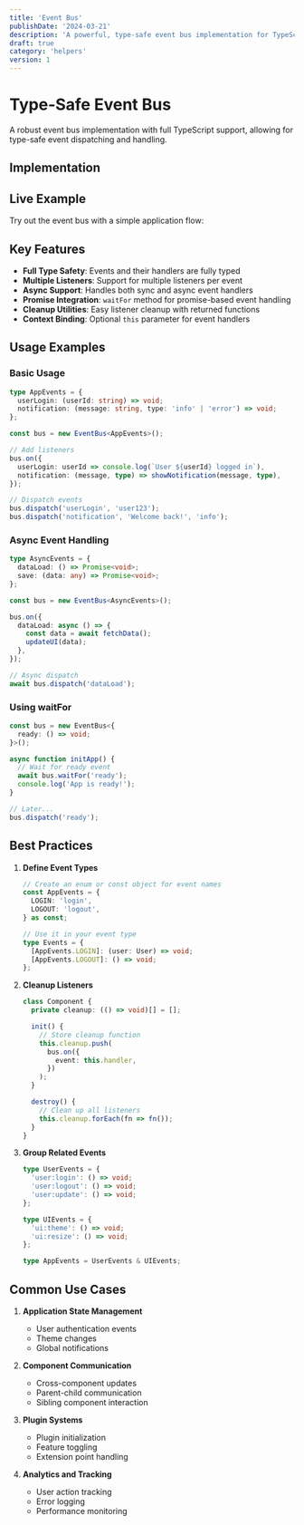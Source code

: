 ```yaml
---
title: 'Event Bus'
publishDate: '2024-03-21'
description: 'A powerful, type-safe event bus implementation for TypeScript'
draft: true
category: 'helpers'
version: 1
---
```



# Type-Safe Event Bus

A robust event bus implementation with full TypeScript support, allowing for type-safe event dispatching and handling.

## Implementation

<CodeSnippet file="event-bus.ts" />

## Live Example

Try out the event bus with a simple application flow:

<Example component="event-bus-example" />

## Key Features

- **Full Type Safety**: Events and their handlers are fully typed
- **Multiple Listeners**: Support for multiple listeners per event
- **Async Support**: Handles both sync and async event handlers
- **Promise Integration**: `waitFor` method for promise-based event handling
- **Cleanup Utilities**: Easy listener cleanup with returned functions
- **Context Binding**: Optional `this` parameter for event handlers

## Usage Examples

### Basic Usage

```typescript
type AppEvents = {
  userLogin: (userId: string) => void;
  notification: (message: string, type: 'info' | 'error') => void;
};

const bus = new EventBus<AppEvents>();

// Add listeners
bus.on({
  userLogin: userId => console.log(`User ${userId} logged in`),
  notification: (message, type) => showNotification(message, type),
});

// Dispatch events
bus.dispatch('userLogin', 'user123');
bus.dispatch('notification', 'Welcome back!', 'info');
```

### Async Event Handling

```typescript
type AsyncEvents = {
  dataLoad: () => Promise<void>;
  save: (data: any) => Promise<void>;
};

const bus = new EventBus<AsyncEvents>();

bus.on({
  dataLoad: async () => {
    const data = await fetchData();
    updateUI(data);
  },
});

// Async dispatch
await bus.dispatch('dataLoad');
```

### Using waitFor

```typescript
const bus = new EventBus<{
  ready: () => void;
}>();

async function initApp() {
  // Wait for ready event
  await bus.waitFor('ready');
  console.log('App is ready!');
}

// Later...
bus.dispatch('ready');
```

## Best Practices

1. **Define Event Types**

   ```typescript
   // Create an enum or const object for event names
   const AppEvents = {
     LOGIN: 'login',
     LOGOUT: 'logout',
   } as const;

   // Use it in your event type
   type Events = {
     [AppEvents.LOGIN]: (user: User) => void;
     [AppEvents.LOGOUT]: () => void;
   };
   ```

2. **Cleanup Listeners**

   ```typescript
   class Component {
     private cleanup: (() => void)[] = [];

     init() {
       // Store cleanup function
       this.cleanup.push(
         bus.on({
           event: this.handler,
         })
       );
     }

     destroy() {
       // Clean up all listeners
       this.cleanup.forEach(fn => fn());
     }
   }
   ```

3. **Group Related Events**

   ```typescript
   type UserEvents = {
     'user:login': () => void;
     'user:logout': () => void;
     'user:update': () => void;
   };

   type UIEvents = {
     'ui:theme': () => void;
     'ui:resize': () => void;
   };

   type AppEvents = UserEvents & UIEvents;
   ```

## Common Use Cases

1. **Application State Management**

   - User authentication events
   - Theme changes
   - Global notifications

2. **Component Communication**

   - Cross-component updates
   - Parent-child communication
   - Sibling component interaction

3. **Plugin Systems**

   - Plugin initialization
   - Feature toggling
   - Extension point handling

4. **Analytics and Tracking**
   - User action tracking
   - Error logging
   - Performance monitoring
